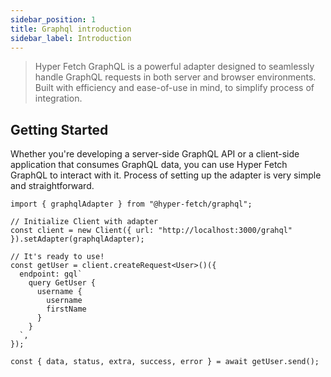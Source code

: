 ```yaml
---
sidebar_position: 1
title: Graphql introduction
sidebar_label: Introduction
---
```


> Hyper Fetch GraphQL is a powerful adapter designed to seamlessly handle GraphQL requests in both server and browser
> environments. Built with efficiency and ease-of-use in mind, to simplify process of integration.

## Getting Started

Whether you're developing a server-side GraphQL API or a client-side application that consumes GraphQL data, you can use
Hyper Fetch GraphQL to interact with it. Process of setting up the adapter is very simple and straightforward.

```tsx
import { graphqlAdapter } from "@hyper-fetch/graphql";

// Initialize Client with adapter
const client = new Client({ url: "http://localhost:3000/grahql" }).setAdapter(graphqlAdapter);

// It's ready to use!
const getUser = client.createRequest<User>()({
  endpoint: gql`
    query GetUser {
      username {
        username
        firstName
      }
    }
  `,
});

const { data, status, extra, success, error } = await getUser.send();
```
